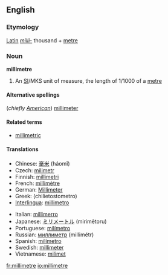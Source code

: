 ==English==
===Etymology===
[[Latin]] ''[[milli-]]'' thousand + [[metre]]

===Noun===
'''millimetre'''

#An [[SI#Abbreviation|SI]]/MKS unit of measure, the length of 1/1000 of a [[metre]]

====Alternative spellings====
(''chiefly [[w:American English|American]]'') [[millimeter]]

====Related terms====
*[[millimetric]]

====Translations====
{{top}}
*Chinese: [[毫米]] (háomǐ)
*Czech: [[milimetr]] {{m}}
*Finnish: [[millimetri]]
*French: [[millimètre]] {{m}}
*German: [[Millimeter]] {{m}}
*Greek: (chilietostometro)
*[[Interlingua]]: [[millimetro]]
{{mid}}
*Italian: [[millimerro]]
*Japanese: [[ミリメートル]] (mirimētoru)
*Portuguese: [[milímetro]] {{m}}
*Russian: [[миллиметр]] (millimétr) {{m}}
*Spanish: [[milímetro]] {{m}}
*Swedish: [[millimeter]] {{c}}
*Vietnamese: [[milimet]]
{{bottom}}

[[fr:millimetre]]
[[io:millimetre]]